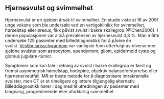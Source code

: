 ## Hjernesvulst og svimmelhet {#sec-hjernesvulst}

Hjernesvulst er en sjelden årsak til svimmelhet. En studie viste at 16 av 2091 unge voksne som ble undersøkt ved en vertigoklinikk for svimmelhet, hørselstap eller øresus, fikk påvist svulst i bakre skallegrop [@Chen2006]. I denne populasjonen var altså prevalensen av hjernesvulst 0,8 %. Man måtte undersøke 125 pasienter med billeddiagnostikk for å påvise én svulst. [Vestibularisschwannom](#sec-vestibularisschwannom) var vanligste funn etterfulgt av diverse mer sjeldne svulster som astrocytom, ependymom, gliom, epidermoid cyste og glomus jugulare-tumor.

Symptomer som kan tale i retning av svulst i bakre skallegrop er først og fremst asymmetrisk hørselstap, hodepine, objektiv balanseforstyrrelse eller hjernenerveutfall. MR er beste metode for å diagnostisere intrakranielle svulster, men CT er et rimeligere og lettere tilgjengelig alternativ. Billeddiagnostikk hører i dag med til utredningen av pasienter med langvarig, progredierende eller uforklarlig svimmelhet.

